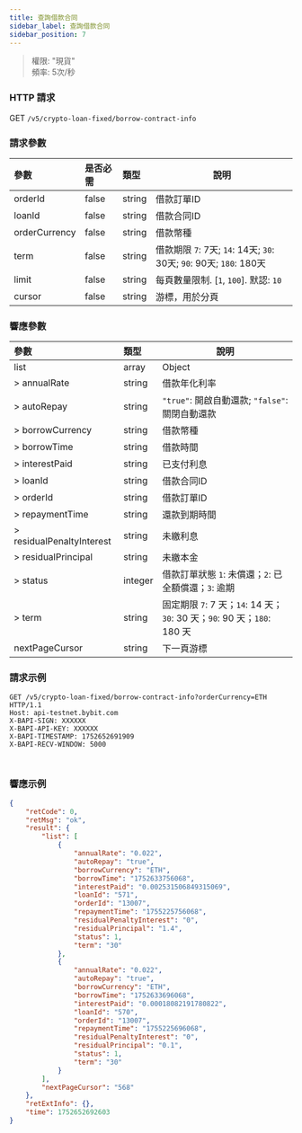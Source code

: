 ```yaml
---
title: 查詢借款合同
sidebar_label: 查詢借款合同
sidebar_position: 7
---
```

> 權限: "現貨"<br/>
> 頻率: 5次/秒

### HTTP 請求
GET `/v5/crypto-loan-fixed/borrow-contract-info`

### 請求參數
| 參數 | 是否必需 | 類型 | 說明|
|:----- |:-------|:-----|------ |
|orderId|false|string|借款訂單ID|
|loanId|false|string|借款合同ID|
|orderCurrency|false|string|借款幣種|
|term |false |string|借款期限 `7`: 7天; `14`: 14天; `30`: 30天; `90`: 90天; `180`: 180天|
|limit |false |string |每頁數量限制. [`1`, `100`]. 默認: `10`|
|cursor |false |string |游標，用於分頁|

### 響應參數
| 參數 | 類型 | 說明|
|:----- |:-----|----- |
|list|array|Object|
|> annualRate|string |借款年化利率|
|> autoRepay|string |`"true"`: 開啟自動還款; `"false"`: 關閉自動還款|
|> borrowCurrency|string |借款幣種|
|> borrowTime|string |借款時間|
|> interestPaid|string |已支付利息|
|> loanId|string |借款合同ID|
|> orderId|string |借款訂單ID|
|> repaymentTime|string |還款到期時間|
|> residualPenaltyInterest|string |未繳利息|
|> residualPrincipal|string |未繳本金|
|> status|integer |借款訂單狀態 `1`: 未償還；`2`: 已全額償還；`3`: 逾期|
|> term|string |固定期限 `7`: 7 天；`14`: 14 天；`30`: 30 天；`90`: 90 天；`180`: 180 天|
|nextPageCursor |string |下一頁游標|

### 請求示例

<Tabs groupId="programming-languages">
<TabItem value="http" label="HTTP">

```http
GET /v5/crypto-loan-fixed/borrow-contract-info?orderCurrency=ETH HTTP/1.1
Host: api-testnet.bybit.com
X-BAPI-SIGN: XXXXXX
X-BAPI-API-KEY: XXXXXX
X-BAPI-TIMESTAMP: 1752652691909
X-BAPI-RECV-WINDOW: 5000
```

</TabItem>
<TabItem value="python" label="Python">

```python

```

</TabItem>

<TabItem value="Node" label="Node.js">

```n4js

```

</TabItem>
</Tabs>

### 響應示例

```json
{
    "retCode": 0,
    "retMsg": "ok",
    "result": {
        "list": [
            {
                "annualRate": "0.022",
                "autoRepay": "true",
                "borrowCurrency": "ETH",
                "borrowTime": "1752633756068",
                "interestPaid": "0.002531506849315069",
                "loanId": "571",
                "orderId": "13007",
                "repaymentTime": "1755225756068",
                "residualPenaltyInterest": "0",
                "residualPrincipal": "1.4",
                "status": 1,
                "term": "30"
            },
            {
                "annualRate": "0.022",
                "autoRepay": "true",
                "borrowCurrency": "ETH",
                "borrowTime": "1752633696068",
                "interestPaid": "0.00018082191780822",
                "loanId": "570",
                "orderId": "13007",
                "repaymentTime": "1755225696068",
                "residualPenaltyInterest": "0",
                "residualPrincipal": "0.1",
                "status": 1,
                "term": "30"
            }
        ],
        "nextPageCursor": "568"
    },
    "retExtInfo": {},
    "time": 1752652692603
}
```
